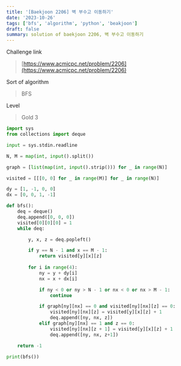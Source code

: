 ```yaml
---
title: '[Baekjoon 2206] 벽 부수고 이동하기'
date: '2023-10-26'
tags: ['bfs', 'algorithm', 'python', 'beakjoon']
draft: false
summary: solution of baekjoon 2206, 벽 부수고 이동하기
---
```


Challenge link

> [https://www.acmicpc.net/problem/2206](https://www.acmicpc.net/problem/2206)

Sort of algorithm

> BFS

Level

> Gold 3

```python
import sys
from collections import deque

input = sys.stdin.readline

N, M = map(int, input().split())

graph = [list(map(int, input().strip())) for _ in range(N)]

visited = [[[0, 0] for _ in range(M)] for _ in range(N)]

dy = [1, -1, 0, 0]
dx = [0, 0, 1, -1]

def bfs():
    deq = deque()
    deq.append([0, 0, 0])
    visited[0][0][0] = 1
    while deq:

        y, x, z = deq.popleft()

        if y == N - 1 and x == M - 1:
            return visited[y][x][z]
        
        for i in range(4):
            ny = y + dy[i]
            nx = x + dx[i]

            if ny < 0 or ny > N - 1 or nx < 0 or nx > M - 1:
                continue

            if graph[ny][nx] == 0 and visited[ny][nx][z] == 0:
                visited[ny][nx][z] = visited[y][x][z] + 1
                deq.append([ny, nx, z])
            elif graph[ny][nx] == 1 and z == 0:
                visited[ny][nx][z + 1] = visited[y][x][z] + 1
                deq.append([ny, nx, z+1])

    return -1

print(bfs())
```